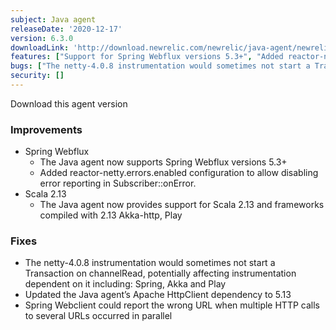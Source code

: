 ```yaml
---
subject: Java agent
releaseDate: '2020-12-17'
version: 6.3.0
downloadLink: 'http://download.newrelic.com/newrelic/java-agent/newrelic-agent/6.3.0/'
features: ["Support for Spring Webflux versions 5.3+", "Added reactor-netty.errors.enabled configuration to allow disabling error reporting in Subscriber::onError", "Support for Scala 2.13 and frameworks compiled with 2.13 Akka-http or Play", "Updated the Java agent’s Apache HttpClient dependency to 5.13"]
bugs: ["The netty-4.0.8 instrumentation would sometimes not start a Transaction on channelRead", "Spring Webclient could report the wrong URL when multiple HTTP calls to several URLs occurred in parallel"]
security: []
---
```

<ButtonGroup>
  <ButtonLink
    role="button"
    to="https://download.newrelic.com/newrelic/java-agent/newrelic-agent/6.3.0/"
    variant="primary"
  >
    Download this agent version
  </ButtonLink>
</ButtonGroup>

### Improvements

* Spring Webflux
  * The Java agent now supports Spring Webflux versions 5.3+
  * Added reactor-netty.errors.enabled configuration to allow disabling error reporting in Subscriber::onError.
* Scala 2.13
  * The Java agent now provides support for Scala 2.13 and frameworks compiled with 2.13 Akka-http, Play

### Fixes

* The netty-4.0.8 instrumentation would sometimes not start a Transaction on channelRead, potentially affecting instrumentation dependent on it including: Spring, Akka and Play
* Updated the Java agent’s Apache HttpClient dependency to 5.13
* Spring Webclient could report the wrong URL when multiple HTTP calls to several URLs occurred in parallel
